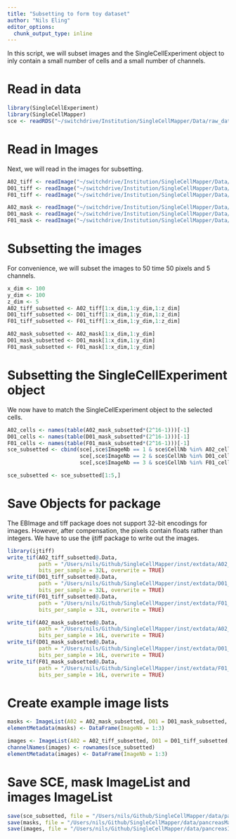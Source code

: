 ```yaml
---
title: "Subsetting to form toy dataset"
author: "Nils Eling"
editor_options:
  chunk_output_type: inline
---
```


In this script, we will subset images and the SingleCellExperiment object to inly contain a small number of cells and a small number of channels.

# Read in data

```r
library(SingleCellExperiment)
library(SingleCellMapper)
sce <- readRDS("~/switchdrive/Institution/SingleCellMapper/Data/raw_data/sce.rds")
```

# Read in Images

Next, we will read in the images for subsetting.

```r
A02_tiff <- readImage("~/switchdrive/Institution/SingleCellMapper/Data/raw_data/images/A02_imc.tiff")
D01_tiff <- readImage("~/switchdrive/Institution/SingleCellMapper/Data/raw_data/images/D01_imc.tiff")
F01_tiff <- readImage("~/switchdrive/Institution/SingleCellMapper/Data/raw_data/images/F01_imc.tiff")

A02_mask <- readImage("~/switchdrive/Institution/SingleCellMapper/Data/raw_data/images/A02_mask.tiff", as.is=TRUE)
D01_mask <- readImage("~/switchdrive/Institution/SingleCellMapper/Data/raw_data/images/D01_mask.tiff", as.is=TRUE)
F01_mask <- readImage("~/switchdrive/Institution/SingleCellMapper/Data/raw_data/images/F01_mask.tiff", as.is=TRUE)
```

# Subsetting the images

For convenience, we will subset the images to 50 time 50 pixels and 5 channels.

```r
x_dim <- 100
y_dim <- 100
z_dim <- 5
A02_tiff_subsetted <- A02_tiff[1:x_dim,1:y_dim,1:z_dim]
D01_tiff_subsetted <- D01_tiff[1:x_dim,1:y_dim,1:z_dim]
F01_tiff_subsetted <- F01_tiff[1:x_dim,1:y_dim,1:z_dim]

A02_mask_subsetted <- A02_mask[1:x_dim,1:y_dim]
D01_mask_subsetted <- D01_mask[1:x_dim,1:y_dim]
F01_mask_subsetted <- F01_mask[1:x_dim,1:y_dim]
```

# Subsetting the SingleCellExperiment object

We now have to match the SingleCellExperiment object to the selected cells.

```r
A02_cells <- names(table(A02_mask_subsetted*(2^16-1)))[-1]
D01_cells <- names(table(D01_mask_subsetted*(2^16-1)))[-1]
F01_cells <- names(table(F01_mask_subsetted*(2^16-1)))[-1]
sce_subsetted <- cbind(sce[,sce$ImageNb == 1 & sce$CellNb %in% A02_cells],
                       sce[,sce$ImageNb == 2 & sce$CellNb %in% D01_cells],
                       sce[,sce$ImageNb == 3 & sce$CellNb %in% F01_cells])

sce_subsetted <- sce_subsetted[1:5,]
```

# Save Objects for package

The EBImage and tiff package does not support 32-bit encodings for images.
However, after compensation, the pixels contain floats rather than integers.
We have to use the ijtiff package to write out the images.

```r
library(ijtiff)
write_tif(A02_tiff_subsetted@.Data, 
          path = "/Users/nils/Github/SingleCellMapper/inst/extdata/A02_imc.tiff",
          bits_per_sample = 32L, overwrite = TRUE)
write_tif(D01_tiff_subsetted@.Data, 
          path = "/Users/nils/Github/SingleCellMapper/inst/extdata/D01_imc.tiff",
          bits_per_sample = 32L, overwrite = TRUE)
write_tif(F01_tiff_subsetted@.Data, 
          path = "/Users/nils/Github/SingleCellMapper/inst/extdata/F01_imc.tiff",
          bits_per_sample = 32L, overwrite = TRUE)

write_tif(A02_mask_subsetted@.Data, 
          path = "/Users/nils/Github/SingleCellMapper/inst/extdata/A02_mask.tiff",
          bits_per_sample = 16L, overwrite = TRUE)
write_tif(D01_mask_subsetted@.Data, 
          path = "/Users/nils/Github/SingleCellMapper/inst/extdata/D01_mask.tiff",
          bits_per_sample = 16L, overwrite = TRUE)
write_tif(F01_mask_subsetted@.Data, 
          path = "/Users/nils/Github/SingleCellMapper/inst/extdata/F01_mask.tiff",
          bits_per_sample = 16L, overwrite = TRUE)
```

# Create example image lists

```r
masks <- ImageList(A02 = A02_mask_subsetted, D01 = D01_mask_subsetted, F01 = F01_mask_subsetted)
elementMetadata(masks) <- DataFrame(ImageNb = 1:3)

images <- ImageList(A02 = A02_tiff_subsetted, D01 = D01_tiff_subsetted, F01 = F01_tiff_subsetted)
channelNames(images) <- rownames(sce_subsetted)
elementMetadata(images) <- DataFrame(ImageNb = 1:3)
```

# Save SCE, mask ImageList and images ImageList

```r
save(sce_subsetted, file = "/Users/nils/Github/SingleCellMapper/data/pancreasSCE.RData")
save(masks, file = "/Users/nils/Github/SingleCellMapper/data/pancreasMasks.RData")
save(images, file = "/Users/nils/Github/SingleCellMapper/data/pancreasImages.RData")
```
